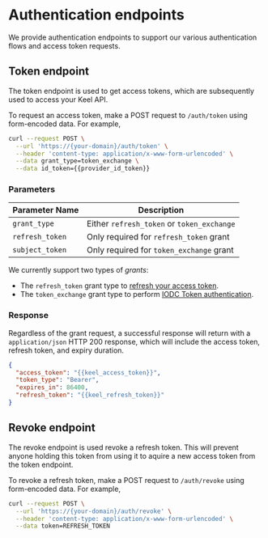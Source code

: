 # Authentication endpoints

We provide authentication endpoints to support our various authentication flows and access token requests. 

## Token endpoint

The token endpoint is used to get access tokens, which are subsequently used to access your Keel API.  

To request an access token, make a POST request to `/auth/token` using form-encoded data.  For example,

```bash
curl --request POST \
  --url 'https://{your-domain}/auth/token' \
  --header 'content-type: application/x-www-form-urlencoded' \
  --data grant_type=token_exchange \
  --data id_token={{provider_id_token}}
```

### Parameters

| Parameter Name | Description                                |
|----------------|--------------------------------------------|
| `grant_type`     | Either `refresh_token` or `token_exchange` |
| `refresh_token`  | Only required for `refresh_token` grant    |
| `subject_token`  | Only required for `token_exchange` grant   |

We currently support two types of _grants_:

 - The `refresh_token` grant type to [refresh your access token](/authentication/refresh-tokens).
 - The `token_exchange` grant type to perform [IODC Token authentication](/authentication/flows/oidc-flow). 

### Response

Regardless of the grant request, a successful response will return with a `application/json` HTTP 200 response, which will include the access token, refresh token, and expiry duration.

```json filename="HTTP 200"
{
  "access_token": "{{keel_access_token}}",
  "token_type": "Bearer",
  "expires_in": 86400,
  "refresh_token": "{{keel_refresh_token}}"
}
```

## Revoke endpoint

The revoke endpoint is used revoke a refresh token. This will prevent anyone holding this token from using it to aquire a new access token from the token endpoint.

To revoke a refresh token, make a POST request to `/auth/revoke` using form-encoded data.  For example,

```bash
curl --request POST \
  --url 'https://{your-domain}/auth/revoke' \
  --header 'content-type: application/x-www-form-urlencoded' \
  --data token=REFRESH_TOKEN 
```